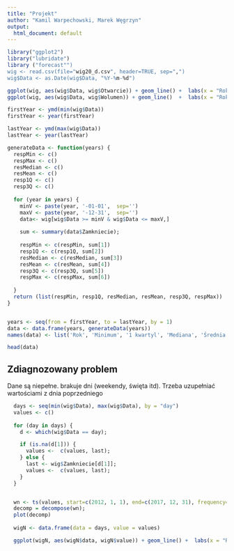```yaml
---
title: "Projekt"
author: "Kamil Warpechowski, Marek Węgrzyn"
output:
  html_document: default
---
```


```r
library("ggplot2")
library("lubridate")
library ("forecast"")
wig <- read.csv(file="wig20_d.csv", header=TRUE, sep=",")
wig$Data <- as.Date(wig$Data, "%Y-%m-%d")
```


```r
ggplot(wig, aes(wig$Data, wig$Otwarcie)) + geom_line() +  labs(x = "Rok", y = "Otwarcie (zł)")
ggplot(wig, aes(wig$Data, wig$Wolumen)) + geom_line()  +  labs(x = "Rok", y = "Wolumen (zł)")

```


```r
firstYear <- ymd(min(wig$Data))
firstYear <- year(firstYear)

lastYear <- ymd(max(wig$Data))
lastYear <- year(lastYear)

generateData <- function(years) {
  respMin <- c()
  respMax <- c()
  resMedian <- c()
  resMean <- c()
  resp1Q <- c()
  resp3Q <- c()
  
  for (year in years) {
    minV <- paste(year, '-01-01',  sep='')
    maxV <- paste(year, '-12-31',  sep='')
    data<- wig[wig$Data >= minV & wig$Data <= maxV,]
    
    sum <- summary(data$Zamkniecie);
    
    respMin <- c(respMin, sum[1])
    resp1Q <- c(resp1Q, sum[2])
    resMedian <- c(resMedian, sum[3])
    resMean <- c(resMean, sum[4])
    resp3Q <- c(resp3Q, sum[5])
    respMax <- c(respMax, sum[6])
    
  }
  return (list(respMin, resp1Q, resMedian, resMean, resp3Q, respMax))
}


years <- seq(from = firstYear, to = lastYear, by = 1)
data <- data.frame(years, generateData(years))
names(data) <- list('Rok', 'Minimum', '1 kwartyl', 'Mediana', 'Średnia', '3 kwartyl', 'Maksimum')
```

```r
head(data)

```

## Zdiagnozowany problem
Dane są niepełne. brakuje dni (weekendy, święta itd). Trzeba uzupełniać wartościami z dnia poprzedniego

```r
  days <- seq(min(wig$Data), max(wig$Data), by = "day")
  values <- c()
  
  for (day in days) {
    d <- which(wig$Data == day);

    if (is.na(d[1])) {
      values <-  c(values, last);
    } else {
      last <- wig$Zamkniecie[d[1]];
      values <-  c(values, last);
    }
  }


  wn <- ts(values, start=c(2012, 1, 1), end=c(2017, 12, 31), frequency=12)
  decomp = decompose(wn);
  plot(decomp)
  
  wigN <- data.frame(data = days, value = values)

  ggplot(wigN, aes(wigN$data, wigN$value)) + geom_line() +  labs(x = "Rok", y = "Zamkniecie (zł)")
          

```
